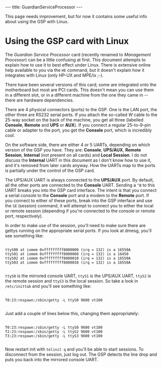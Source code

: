 ---
title: GuardianServiceProcessor
---

This page needs improvement, but for now it contains some useful info about using the GSP with Linux.

= Using the GSP card with Linux =

The ''Guardian Service Processor'' card (recently renamed to ''Management Processor'') can be a little confusing at first. This document attempts to explain how to use it to best effect under Linux. There is extensive online help available to you via the <tt>HE</tt> command, but it doesn't explain how it integrates with Linux (only HP-UX and MPE/ix ;-).

There have been several versions of this card; some are integrated onto the motherboard but most are PCI cards. This doesn't mean you can use them in a different slot, or in a different machine from the one they came in -- there are hardware dependencies.

There are 4 physical connectors (ports) to the GSP. One is the LAN port, the other three are RS232 serial ports. If you attach the so-called ''W'' cable to the 25-way socket on the back of the machine, you get all three (labelled '''Console''', '''Remote''' and '''UPS''' or '''AUX'''). If you connect a regular 25-to-9-pin cable or adapter to the port, you get the '''Console''' port, which is incredibly cool.

On the software side, there are either 4 or 5 UARTs, depending on which version of the GSP you have. They are: '''Console''', '''UPS/AUX''', '''Remote Session''', '''Internal''' (not present on all cards) and '''Local Session'''. I do not discuss the '''Internal''' UART in this document as I don't know how to use it, and it's removed from later cards anyway. How the UARTs map to the ports is partially under the control of the GSP card.

The UPS/AUX UART is always connected to the '''UPS/AUX''' port. By default, all the other ports are connected to the '''Console''' UART. Sending a <tt>^B</tt> to this UART breaks you into the GSP card interface. The intent is that you connect a serial console to the '''Console''' port and a modem to the '''Remote''' port. If you connect to either of these ports, break into the GSP interface and use the <tt>SE</tt> (session) command, it will attempt to connect you to either the local or remote session (depending if you're connected to the console or remote port, respectively).

In order to make use of the session, you'll need to make sure there are gettys running on the appropriate serial ports. If you look at dmesg, you'll see something like:
 <nowiki>
ttyS00 at iomem 0xfffffffff8000000 (irq = 132) is a 16550A
ttyS01 at iomem 0xfffffffff8000008 (irq = 132) is a 16450
ttyS02 at iomem 0xfffffffff8000010 (irq = 132) is a 16550A
ttyS03 at iomem 0xfffffffff8000038 (irq = 132) is a 16550A
 </nowiki>

<tt>ttyS0</tt> is the mirrored console UART, <tt>ttyS1</tt> is the UPS/AUX UART, <tt>ttyS2</tt> is the remote session and <tt>ttyS3</tt> is the local session. So take a look in <tt>/etc/inittab</tt> and you'll see something like:
 <nowiki>
T0:23:respawn:/sbin/getty -L ttyS0 9600 vt100
 </nowiki>

Just add a couple of lines below this, changing them appropriately:
 <nowiki>
T0:23:respawn:/sbin/getty -L ttyS0 9600 vt100
T2:23:respawn:/sbin/getty -L ttyS2 9600 vt100
T3:23:respawn:/sbin/getty -L ttyS3 9600 vt100
 </nowiki>

Now restart init with <code>telinit q</code> and you'll be able to start sessions. To disconnect from the session, just log out. The GSP detects the line drop and puts you back into the mirrored console UART.